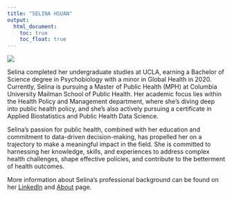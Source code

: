 ```yaml
---
title: "SELINA HSUAN"
output: 
  html_document:
    toc: true
    toc_float: true
---
```


![](images/photo.jpeg)

Selina completed her undergraduate studies at UCLA, earning a Bachelor of Science degree in Psychobiology with a minor in Global Health in 2020. Currently, Selina is pursuing a Master of Public Health (MPH) at Columbia University Mailman School of Public Health. Her academic focus lies within the Health Policy and Management department, where she's diving deep into public health policy, and she's also actively pursuing a certificate in Applied Biostatistics and Public Health Data Science.

Selina's passion for public health, combined with her education and commitment to data-driven decision-making, has propelled her on a trajectory to make a meaningful impact in the field. She is committed to harnessing her knowledge, skills, and experiences to address complex health challenges, shape effective policies, and contribute to the betterment of health outcomes.



More information about Selina's professional background can be found on her [LinkedIn](https://www.linkedin.com/in/selinahsuan/) and [About](about.html) page. 

